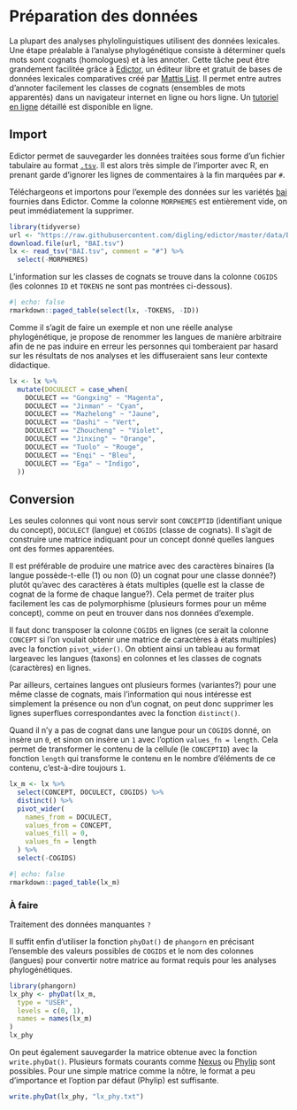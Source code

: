 # Préparation des données 

La plupart des analyses phylolinguistiques utilisent des données lexicales. Une étape préalable à l'analyse phylogénétique consiste à déterminer quels mots sont cognats (homologues) et à les annoter. Cette tâche peut être grandement facilitée grâce à [Edictor](https://digling.org/edictor/), un éditeur libre et gratuit de bases de données lexicales comparatives créé par [Mattis List](https://lingulist.de). Il permet entre autres d'annoter facilement les classes de cognats (ensembles de mots apparentés) dans un navigateur internet en ligne ou hors ligne. Un [tutoriel en ligne](https://github.com/digling/edictor-tutorial) détaillé est disponible en ligne.

## Import

Edictor permet de sauvegarder les données traitées sous forme d'un fichier tabulaire au format [`.tsv`](https://fr.wikipedia.org/wiki/Tabulation-separated_values). Il est alors très simple de l'importer avec R, en prenant garde d'ignorer les lignes de commentaires à la fin marquées par `#`.

Téléchargeons et importons pour l'exemple des données sur les variétés [bai](https://fr.wikipedia.org/wiki/Bai_(langue)) fournies dans Edictor. Comme la colonne `MORPHEMES` est entièrement vide, on peut immédiatement la supprimer.

```r
library(tidyverse)
url <- "https://raw.githubusercontent.com/digling/edictor/master/data/BAI.tsv"
download.file(url, "BAI.tsv")
lx <- read_tsv("BAI.tsv", comment = "#") %>%
  select(-MORPHEMES)
```

L'information sur les classes de cognats se trouve dans la colonne `COGIDS` (les colonnes `ID` et `TOKENS` ne sont pas montrées ci-dessous).

```r
#| echo: false
rmarkdown::paged_table(select(lx, -TOKENS, -ID))
```

Comme il s'agit de faire un exemple et non une réelle analyse phylogénétique, je propose de renommer les langues de manière arbitraire afin de ne pas induire en erreur les personnes qui tomberaient par hasard sur les résultats de nos analyses et les diffuseraient sans leur contexte didactique.

```r
lx <- lx %>%
  mutate(DOCULECT = case_when(
    DOCULECT == "Gongxing" ~ "Magenta",
    DOCULECT == "Jinman" ~ "Cyan",
    DOCULECT == "Mazhelong" ~ "Jaune",
    DOCULECT == "Dashi" ~ "Vert",
    DOCULECT == "Zhoucheng" ~ "Violet",
    DOCULECT == "Jinxing" ~ "Orange",
    DOCULECT == "Tuolo" ~ "Rouge",
    DOCULECT == "Enqi" ~ "Bleu",
    DOCULECT == "Ega" ~ "Indigo",
  ))
```

## Conversion

Les seules colonnes qui vont nous servir sont `CONCEPTID` (identifiant unique du concept), `DOCULECT` (langue) et `COGIDS` (classe de cognats). Il s'agit de construire une matrice indiquant pour un concept donné quelles langues ont des formes apparentées.

Il est préférable de produire une matrice avec des caractères binaires (la langue possède-t-elle (1) ou non (0) un cognat pour une classe donnée?) plutôt qu'avec des caractères à états multiples (quelle est la classe de cognat de la forme de chaque langue?). Cela permet de traiter plus facilement les cas de polymorphisme (plusieurs formes pour un même concept), comme on peut en trouver dans nos données d'exemple.

Il faut donc transposer la colonne `COGIDS` en lignes (ce serait la colonne `CONCEPT` si l'on voulait obtenir une matrice de caractères à états multiples) avec la fonction `pivot_wider()`. On obtient ainsi un tableau au format largeavec les langues (taxons) en colonnes et les classes de cognats (caractères) en lignes.  

Par ailleurs, certaines langues ont plusieurs formes (variantes?) pour une même classe de cognats, mais l'information qui nous intéresse est simplement la présence ou non d'un cognat, on peut donc supprimer les lignes superflues correspondantes avec la fonction `distinct()`.

Quand il n'y a pas de cognat dans une langue pour un `COGIDS` donné, on insère un `0`, et sinon on insère un `1` avec l'option `values_fn = length`. Cela permet de transformer le contenu de la cellule (le `CONCEPTID`) avec la fonction `length` qui transforme le contenu en le nombre d'éléments de ce contenu, c'est-à-dire toujours `1`.

```r
lx_m <- lx %>%
  select(CONCEPT, DOCULECT, COGIDS) %>%
  distinct() %>%
  pivot_wider(
    names_from = DOCULECT,
    values_from = CONCEPT,
    values_fill = 0,
    values_fn = length
  ) %>%
  select(-COGIDS)
```

```r
#| echo: false
rmarkdown::paged_table(lx_m)
```

:::{.callout-caution}
### À faire
Traitement des données manquantes `?`
:::

Il suffit enfin d'utiliser la fonction `phyDat()` de `phangorn` en précisant l'ensemble des valeurs possibles de `COGIDS` et le nom des colonnes (langues) pour convertir notre matrice au format requis pour les analyses phylogénétiques.

```r
library(phangorn)
lx_phy <- phyDat(lx_m,
  type = "USER",
  levels = c(0, 1),
  names = names(lx_m)
)
lx_phy
```

On peut également sauvegarder la matrice obtenue avec la fonction `write.phyDat()`. Plusieurs formats courants comme [Nexus](https://fr.wikipedia.org/wiki/Nexus_(format_de_fichier)) ou [Phylip](https://en.wikipedia.org/wiki/PHYLIP) sont possibles. Pour une simple matrice comme la nôtre, le format a peu d'importance et l'option par défaut (Phylip) est suffisante.

```r
write.phyDat(lx_phy, "lx_phy.txt")
```